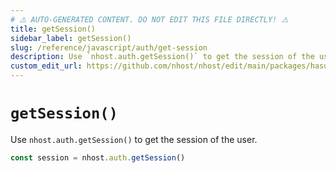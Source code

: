 ```yaml
---
# ⚠️ AUTO-GENERATED CONTENT. DO NOT EDIT THIS FILE DIRECTLY! ⚠️
title: getSession()
sidebar_label: getSession()
slug: /reference/javascript/auth/get-session
description: Use `nhost.auth.getSession()` to get the session of the user.
custom_edit_url: https://github.com/nhost/nhost/edit/main/packages/hasura-auth-js/src/hasura-auth-client.ts#L628
---
```


# `getSession()`

Use `nhost.auth.getSession()` to get the session of the user.

```ts
const session = nhost.auth.getSession()
```
